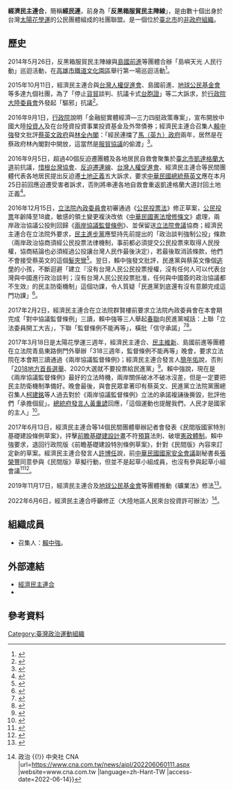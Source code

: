 {{not|香港經濟民生聯盟}}
{{Update|time=2022-06-14T13:44:30+00:00}}
'''經濟民主連合'''，簡稱'''經民連'''，前身為「'''反黑箱服貿民主陣線'''」，是由數十個出身於台灣[[太陽花學運|太陽花學運]]的公民團體組成的社團聯盟。是一個位於[[臺北市|臺北市]]的[[非政府組織|非政府組織]]。

== 歷史 ==
2014年5月26日，反黑箱服貿民主陣線與[[島國前進|島國前進]]等團體合辦「島嶼天光 人民行動」巡迴活動，在[[高雄市|高雄市]][[高雄港車站|鐵道文化園區]]舉行第一場巡迴活動<ref>{{cite news|url=http://udn.com/NEWS/BREAKINGNEWS/BREAKINGNEWS1/8699595.shtml|title=「人民當家，島國前進」高雄場熱絡|publisher=聯合新聞網|date=2014-05-25|deadurl=yes|archiveurl=https://web.archive.org/web/20140526063951/http://udn.com/NEWS/BREAKINGNEWS/BREAKINGNEWS1/8699595.shtml|archivedate=2014-05-26}}</ref>。

2015年10月11日，經濟民主連合與[[台灣人權促進會|台灣人權促進會]]、島國前進、[[地球公民基金會|地球公民基金會]]等多達九個社團，為了「停止[[海峽兩岸貨品貿易協議|貨貿]]談判、抗議卡式[[台胞證|台胞證]]」等二大訴求，於[[行政院大陸委員會|行政院大陸委員會]]外發起「驅邪」抗議<ref>{{cite news|title=抗議卡式台胞證 今晚七點陸委會外發起驅邪抗議|url=http://www.ettoday.net/news/20151011/577921.htm|accessdate=2015-10-11|newspaper=東森新聞|date=2015-10-11|archive-date=2015-10-12|archive-url=https://web.archive.org/web/20151012165015/http://www.ettoday.net/news/20151011/577921.htm|dead-url=no}}</ref>。

2016年9月1日，[[行政院|行政院]]說明「金融挺實體經濟—三力四挺政策專案」，宣布開放中國大陸[[投資人|投資人]]及在台陸資投資事業投資基金及外幣債券；經濟民主連合召集人[[賴中強|賴中強]]發文批評[[蔡英文政府|蔡英文政府]]與[[林全內閣|林全內閣]]：「經民連擋了[[馬英九政府|馬（英九）政府]]兩年，居然是在蔡政府林內閣對中開放，這當然是[[服貿協議|服貿協議]]的偷渡」<ref>{{cite news|title=開放陸客買台灣基金 賴中強怒：擋馬2年蔡政府卻開放|url=http://www.ettoday.net/news/20160903/768608.htm|publisher=[[ETtoday新聞雲|ETtoday新聞雲]]|date=2016-09-03|author=網搜小組|accessdate=2016-09-04|archive-date=2016-09-04|archive-url=https://web.archive.org/web/20160904165540/http://www.ettoday.net/news/20160903/768608.htm|dead-url=no}}</ref>。

2016年9月5日，超過40個反迫遷團體及各地居民自救會聚集於[[臺北市|臺北市]][[凱達格蘭大道|凱達格蘭大道]]前抗議，[[惜根台灣協會|惜根台灣協會]]、[[反迫遷連線|反迫遷連線]]、[[台灣人權促進會|台灣人權促進會]]、經濟民主連合等民間團體代表各地居民提出反迫遷[[土地正義|土地正義]]五大訴求，要求[[中華民國總統|中華民國總統]][[蔡英文|蔡英文]]應在本月25日前回應迫遷受害者訴求，否則將串連各地自救會重返凱達格蘭大道討回土地正義<ref>{{Cite web|title=民進黨執政百日成新壓迫者 40迫遷自救會凱道前怒吼|publisher=[[公民行動影音紀錄資料庫|公民行動影音紀錄資料庫]]|url=http://www.civilmedia.tw/archives/53338|date=2016-09-05|author=楊鵑如|accessdate=2017-08-09|language=zh-hant|archive-date=2017-08-10|archive-url=https://web.archive.org/web/20170810050721/https://www.civilmedia.tw/archives/53338|dead-url=no}}</ref>。

2016年12月15日，[[立法院內政委員會|立法院內政委員會]]初審通過《[[公民投票法|公民投票法]]》修正草案，[[公民投票|公民投票]]年齡降至18歲，敏感的領土變更複決改依《[[中華民國憲法增修條文|中華民國憲法增修條文]]》處理，兩岸政治協議公投則回歸《[[兩岸協議監督條例|兩岸協議監督條例]]》、並保留送[[立法院會議|立法院會議]]協商；經濟民主連合在立法院外要求，[[民主進步黨|民主進步黨]]應堅持先前提出的「政治談判強制公投」條款（兩岸政治協商須經公民投票法律機制，事前都必須提交公民投票來取得人民授權，協商結論也必須經過公投讓台灣人民作最後決定），若最後取消該條款，他們不會接受蔡英文的這個[[髮夾彎|髮夾彎]]<ref>{{cite news|title=兩岸談判公投…向蔡喊話 深綠不接受髮夾彎|url=http://udn.com/news/story/10657/2172625|publisher=聯合報|date=2016-12-16|author=胡宥心|accessdate=2016-12-16|archive-date=2016-12-15|archive-url=https://web.archive.org/web/20161215191842/http://udn.com/news/story/10657/2172625|dead-url=no}}</ref>。翌日，賴中強發文批評，民進黨與蔡英文像個[[逃學|逃學]]的小孩，不斷迴避「建立『沒有台灣人民公民投票授權，沒有任何人可以代表台灣與中國進行政治談判；沒有台灣人民公民投票批准，任何與中國簽的政治協議都不生效』的民主防衛機制」這個功課，令人質疑「民進黨到底還有沒有意願完成這門功課」<ref>{{cite news|title=學運要角也拍桌！賴中強：蔡英文像逃學小孩|url=http://udn.com/news/story/10657/2173368|publisher=聯合報即時新聞|date=2016-12-16|author=周佑政|accessdate=2016-12-16|archive-date=2016-12-16|archive-url=https://web.archive.org/web/20161216065323/http://udn.com/news/story/10657/2173368|dead-url=no}}</ref>。

2017年2月2日，經濟民主連合在立法院群賢樓前要求立法院內政委員會在本會期完成「對中協議監督條例」三讀，賴中強等三人舉起[[春聯|春聯]]向民進黨喊話：上聯「立法委員開工大吉」，下聯「監督條例不能再等」，橫批「信守承諾」<ref>{{Cite web|url=http://pnn.pts.org.tw/main/2017/02/02/%e7%b6%93%e6%b0%91%e9%80%a3%e7%b1%b2%e7%ab%8b%e9%99%a2%e9%80%9f%e5%af%a9%e5%b0%8d%e4%b8%ad%e7%9b%a3%e7%9d%a3%e6%a2%9d%e4%be%8b/|author=吳旻娟|title=經民連籲立院速審對中監督條例|publisher=[[公視新聞|公視新聞]]議題中心|date=2017-02-02|accessdate=2017-02-11|language=zh-tw|quote=|archiveurl=https://web.archive.org/web/20170211095855/http://pnn.pts.org.tw/main/2017/02/02/%E7%B6%93%E6%B0%91%E9%80%A3%E7%B1%B2%E7%AB%8B%E9%99%A2%E9%80%9F%E5%AF%A9%E5%B0%8D%E4%B8%AD%E7%9B%A3%E7%9D%A3%E6%A2%9D%E4%BE%8B/|archivedate=2017-02-11|deadurl=yes}}</ref><ref>{{Cite web|url=https://video.udn.com/news/635420|author=徐偉真|title=經民連新會期向蔡政府喊話 監督條例不能再等|publisher=聯合影音|date=2017-02-02|accessdate=2017-02-11|language=zh-tw|quote=|archive-date=2017-02-11|archive-url=https://web.archive.org/web/20170211235450/https://video.udn.com/news/635420|dead-url=no}}</ref>。

2017年3月18日是太陽花學運三週年，經濟民主連合、[[民主維新|民主維新]]、島國前進等團體在立法院青島東路側門外舉辦「318三週年，監督條例不能再等」晚會，要求立法院在本會期三讀通過《兩岸協議監督條例》；經濟民主連合發言人[[簡年佑|簡年佑]]說，否則「[[2018年中華民國直轄市長及縣市長選舉|2018地方首長選舉]]、2020大選就不要投票給民進黨」<ref>{{cite news|author=王承中|publisher=中央通訊社|url=http://www.cna.com.tw/news/aipl/201703180289-1.aspx|title=經民連：監督條例是綠執政試金石|date=2017-03-18|accessdate=2017-03-25|archive-date=2017-03-25|archive-url=https://web.archive.org/web/20170325202911/http://www.cna.com.tw/news/aipl/201703180289-1.aspx|dead-url=no}}</ref>。賴中強說，現在是《兩岸協議監督條例》最好的立法時機，兩岸關係破冰不破冰沒差，但是一定要把民主防衛機制準備好。晚會最後，與會民眾拿著印有蔡英文、民進黨立法院黨團總召集人[[柯建銘|柯建銘]]等人過去對於《兩岸協議監督條例》立法的承諾複誦後撕毀，批評他們「承擔個屁」。[[總統府發言人|總統府發言人]][[黃重諺|黃重諺]]回應，「這個運動也提醒我們，人民才是國家的主人」<ref>{{cite news|author=黃信維、曾盈瑜、林修卉|publisher=[[台灣蘋果日報|台灣蘋果日報]]|url=http://www.appledaily.com.tw/appledaily/article/headline/20170319/37588513|title=監督條例「不能等」|date=2017-03-19|accessdate=2017-05-28|archive-date=2017-03-21|archive-url=https://web.archive.org/web/20170321171936/http://www.appledaily.com.tw/appledaily/article/headline/20170319/37588513/|dead-url=no}}</ref>。

2017年6月13日，經濟民主連合等14個民間團體舉辦記者會發表《民間版國家特別基礎建設條例草案》，抨擊[[前瞻基礎建設計畫|前瞻基礎建設計畫]]不符[[預算|預算]]法則、破壞[[憲政體制|憲政體制]]。賴中強要求，退回行政院版《前瞻基礎建設特別條例草案》，針對《民間版》內容來訂定新的草案。經濟民主連合發言人[[許博任|許博任]]說，前[[中華民國國家安全會議|中華民國國家安全會議]]副秘書長[[張榮豐|張榮豐]]同意參與《民間版》草擬行動，但並不是起草小組成員，也沒有參與起草小組會議<ref>{{cite news|author=蘇龍麒|publisher=中央通訊社|url=http://www.cna.com.tw/news/aipl/201706130139-1.aspx|title=民團籲退前瞻條例 提民間版本|date=2017-06-13|accessdate=2017-07-17|archive-date=2017-08-09|archive-url=https://web.archive.org/web/20170809172620/http://www.cna.com.tw/news/aipl/201706130139-1.aspx|dead-url=no}}</ref><ref>{{cite news|author=李曉儒、陳昌維、應磊奇|publisher=公視新聞|url=http://news.pts.org.tw/article/361494|title=部分民團反前瞻 公布民間版建設草案|date=2017-06-13|accessdate=2017-07-17|archive-date=2017-08-09|archive-url=https://web.archive.org/web/20170809172110/http://news.pts.org.tw/article/361494|dead-url=no}}</ref>。

2019年11月17日，經濟民主連合及[[地球公民基金會|地球公民基金會]]等團體推動《礦業法》修法<ref>{{cite news|author=王子豪|publisher=焦點事件|url=http://www.eventsinfocus.org/news/3475|title=礦業法老不修　英德配造勢　警闖民團辦公室|date=2019-11-17|accessdate=2019-11-21|archive-date=2019-11-19|archive-url=https://web.archive.org/web/20191119091736/http://www.eventsinfocus.org/news/3475|dead-url=no}}</ref>。

2022年6月6日，經濟民主連合呼籲修正〈大陸地區人民來台投資許可辦法〉<ref>{{Cite web |title=關掉中資水龍頭 民團籲修補相關規定 {{!}} 政治 {{!}} 中央社 CNA |url=https://www.cna.com.tw/news/aipl/202206060111.aspx |website=www.cna.com.tw |language=zh-Hant-TW |access-date=2022-06-14}}</ref>。

== 組織成員 ==
*召集人：[[賴中強|賴中強]]。

== 外部連結 ==
* [http://www.edunion.org.tw 經濟民主連合] {{Wayback|url=http://www.edunion.org.tw/ |date=20200723110218 }}
* {{facebook|經濟民主連合-593374924100942}}

== 參考資料 ==
{{reflist}}

[[Category:臺灣政治運動組織|Category:臺灣政治運動組織]]